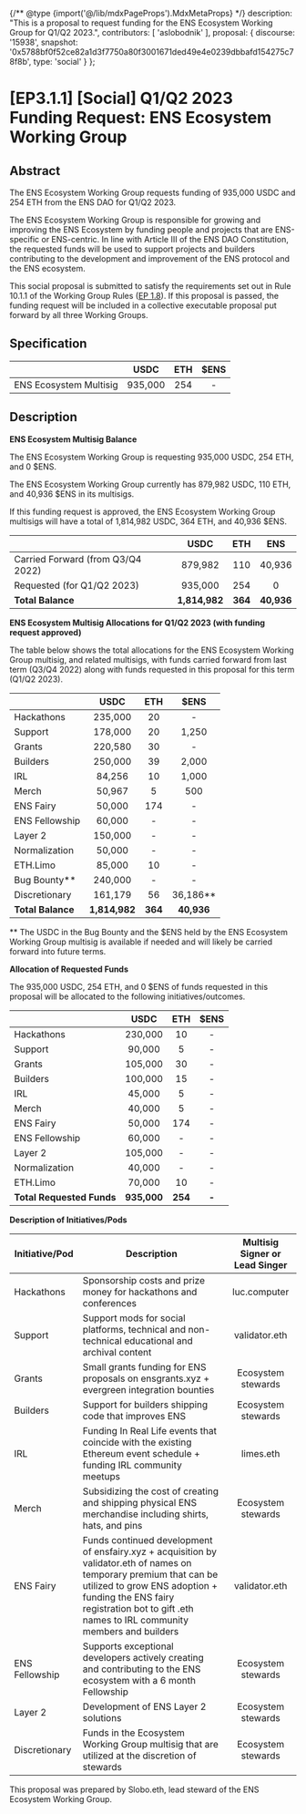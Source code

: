 {/** @type {import('@/lib/mdxPageProps').MdxMetaProps} */}
    description: "This is a proposal to request funding for the ENS Ecosystem Working Group for Q1/Q2 2023.",
    contributors: [
        'aslobodnik'
    ],
    proposal: {
        discourse: '15938',
        snapshot: '0x5788bf0f52ce82a1d3f7750a80f3001671ded49e4e0239dbbafd154275c78f8b',
        type: 'social'
    }
};

# [EP3.1.1] [Social] Q1/Q2 2023 Funding Request: ENS Ecosystem Working Group

## Abstract

The ENS Ecosystem Working Group requests funding of 935,000 USDC and 254 ETH from the ENS DAO for Q1/Q2 2023.

The ENS Ecosystem Working Group is responsible for growing and improving the ENS Ecosystem by funding people and projects that are ENS-specific or ENS-centric. In line with Article III of the ENS DAO Constitution, the requested funds will be used to support projects and builders contributing to the development and improvement of the ENS protocol and the ENS ecosystem.

This social proposal is submitted to satisfy the requirements set out in Rule 10.1.1 of the Working Group Rules ([EP 1.8](https://docs.ens.domains/v/governance/governance-proposals/term-1/ep12-working-group-rules)). If this proposal is passed, the funding request will be included in a collective executable proposal put forward by all three Working Groups.

## Specification

|                        |   USDC  | ETH | $ENS |
| ---------------------- | :-----: | :-: | :--: |
| ENS Ecosystem Multisig | 935,000 | 254 |   -  |

## Description

**ENS Ecosystem Multisig Balance**

The ENS Ecosystem Working Group is requesting 935,000 USDC, 254 ETH, and 0 $ENS.

The ENS Ecosystem Working Group currently has 879,982 USDC, 110 ETH, and 40,936 $ENS in its multisigs.

If this funding request is approved, the ENS Ecosystem Working Group multisigs will have a total of 1,814,982 USDC, 364 ETH, and 40,936 $ENS.

|                                   |      USDC     |   ETH   |     ENS    |
| --------------------------------- | :-----------: | :-----: | :--------: |
| Carried Forward (from Q3/Q4 2022) |    879,982    |   110   |   40,936   |
| Requested (for Q1/Q2 2023)        |    935,000    |   254   |      0     |
| **Total Balance**                 | **1,814,982** | **364** | **40,936** |

**ENS Ecosystem Multisig Allocations for Q1/Q2 2023 (with funding request approved)**

The table below shows the total allocations for the ENS Ecosystem Working Group multisig, and related multisigs, with funds carried forward from last term (Q3/Q4 2022) along with funds requested in this proposal for this term (Q1/Q2 2023).

|                   |      USDC     |   ETH   |    $ENS    |
| ----------------- | :-----------: | :-----: | :--------: |
| Hackathons        |    235,000    |    20   |      -     |
| Support           |    178,000    |    20   |    1,250   |
| Grants            |    220,580    |    30   |      -     |
| Builders          |    250,000    |    39   |    2,000   |
| IRL               |     84,256    |    10   |    1,000   |
| Merch             |     50,967    |    5    |     500    |
| ENS Fairy         |     50,000    |   174   |      -     |
| ENS Fellowship    |     60,000    |    -    |      -     |
| Layer 2           |    150,000    |    -    |      -     |
| Normalization     |     50,000    |    -    |      -     |
| ETH.Limo          |     85,000    |    10   |      -     |
| Bug Bounty\*\*    |    240,000    |    -    |      -     |
| Discretionary     |    161,179    |    56   | 36,186\*\* |
| **Total Balance** | **1,814,982** | **364** | **40,936** |

\*\* The USDC in the Bug Bounty and the $ENS held by the ENS Ecosystem Working Group multisig is available if needed and will likely be carried forward into future terms.

**Allocation of Requested Funds**

The 935,000 USDC, 254 ETH, and 0 $ENS of funds requested in this proposal will be allocated to the following initiatives/outcomes.

|                           |     USDC    |   ETH   |  $ENS |
| ------------------------- | :---------: | :-----: | :---: |
| Hackathons                |   230,000   |    10   |   -   |
| Support                   |    90,000   |    5    |   -   |
| Grants                    |   105,000   |    30   |   -   |
| Builders                  |   100,000   |    15   |   -   |
| IRL                       |    45,000   |    5    |   -   |
| Merch                     |    40,000   |    5    |   -   |
| ENS Fairy                 |    50,000   |   174   |   -   |
| ENS Fellowship            |    60,000   |    -    |   -   |
| Layer 2                   |   105,000   |    -    |   -   |
| Normalization             |    40,000   |    -    |   -   |
| ETH.Limo                  |    70,000   |    10   |   -   |
| **Total Requested Funds** | **935,000** | **254** | **-** |

**Description of Initiatives/Pods**

| Initiative/Pod | Description                                                                                                                                                                                                                                          | Multisig Signer or Lead Singer |
| -------------- | ---------------------------------------------------------------------------------------------------------------------------------------------------------------------------------------------------------------------------------------------------- | :----------------------------: |
| Hackathons     | Sponsorship costs and prize money for hackathons and conferences                                                                                                                                                                                     |          luc.computer          |
| Support        | Support mods for social platforms, technical and non-technical educational and archival content                                                                                                                                                      |          validator.eth         |
| Grants         | Small grants funding for ENS proposals on ensgrants.xyz + evergreen integration bounties                                                                                                                                                             |       Ecosystem stewards       |
| Builders       | Support for builders shipping code that improves ENS                                                                                                                                                                                                 |       Ecosystem stewards       |
| IRL            | Funding In Real Life events that coincide with the existing Ethereum event schedule + funding IRL community meetups                                                                                                                                  |            limes.eth           |
| Merch          | Subsidizing the cost of creating and shipping physical ENS merchandise including shirts, hats, and pins                                                                                                                                              |       Ecosystem stewards       |
| ENS Fairy      | Funds continued development of ensfairy.xyz + acquisition by validator.eth of names on temporary premium that can be utilized to grow ENS adoption + funding the ENS fairy registration bot to gift .eth names to IRL community members and builders |          validator.eth         |
| ENS Fellowship | Supports exceptional developers actively creating and contributing to the ENS ecosystem with a 6 month Fellowship                                                                                                                                    |       Ecosystem stewards       |
| Layer 2        | Development of ENS Layer 2 solutions                                                                                                                                                                                                                 |       Ecosystem stewards       |
| Discretionary  | Funds in the Ecosystem Working Group multisig that are utilized at the discretion of stewards                                                                                                                                                        |       Ecosystem stewards       |

This proposal was prepared by Slobo.eth, lead steward of the ENS Ecosystem Working Group.